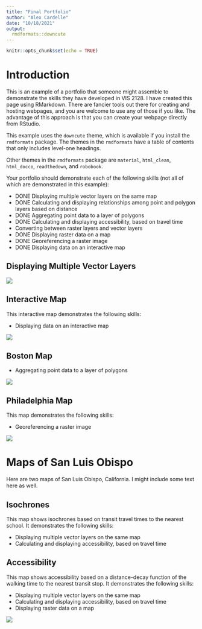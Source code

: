 ```yaml
---
title: "Final Portfolio"
author: "Alex Cardelle"
date: "10/18/2021"
output: 
  rmdformats::downcute
---
```


```r
knitr::opts_chunk$set(echo = TRUE)
```

# Introduction

This is an example of a portfolio that someone might assemble to demonstrate the skills they have developed in VIS 2128. I have created this page using RMarkdown. There are fancier tools out there for creating and hosting webpages, and you are welcome to use any of those if you like. The advantage of this approach is that you can create your webpage directly from RStudio.

This example uses the `downcute` theme, which is available if you install the `rmdformats` package. The themes in the `rmdformats` have a table of contents that only includes level-one headings.

Other themes in the `rmdformats` package are `material`, `html_clean`, `html_docco`, `readthedown`, and `robobook`.  

Your portfolio should demonstrate each of the following skills (not all of which are demonstrated in this example):

* DONE Displaying multiple vector layers on the same map
* DONE Calculating and displaying relationships among point and polygon layers based on distance
* DONE Aggregating point data to a layer of polygons
* DONE Calculating and displaying accessibility, based on travel time
* Converting between raster layers and vector layers
* DONE Displaying raster data on a map
* DONE Georeferencing a raster image
* DONE Displaying data on an interactive map

## Displaying Multiple Vector Layers

[![](thumbnails/cambridge_playgrounds.png)](https://acardelle.github.io/portfolio/fullsize/cambridge_playgrounds.pdf){target="_blank"}

## Interactive Map
This interactive map demonstrates the following skills: 

* Displaying data on an interactive map

[![](thumbnails/LGBT_interactive.png)](https://acardelle.github.io/portfolio/fullsize/LGBT_interactive.html){target="_blank"}

## Boston Map
* Aggregating point data to a layer of polygons

[![](thumbnails/Boston_ev_libraries.png)](https://acardelle.github.io/portfolio/fullsize/Boston_ev_libraries_big.pdf){target="_blank"}

## Philadelphia Map
This map demonstrates the following skills:

* Georeferencing a raster image

[![](thumbnails/philadelphia_small.png)](https://acardelle.github.io/portfolio/fullsize/Philadelphia_big.pdf){target="_blank"}

# Maps of San Luis Obispo
Here are two maps of San Luis Obispo, California. I might include some text here as well.

## Isochrones
This map shows isochrones based on transit travel times to the nearest school. It demonstrates the following skills:

* Displaying multiple vector layers on the same map
* Calculating and displaying accessibility, based on travel time

## Accessibility
This map shows accessibility based on a distance-decay function of the walking time to the nearest transit stop. It demonstrates the following skills:

* Displaying multiple vector layers on the same map
* Calculating and displaying accessibility, based on travel time
* Displaying raster data on a map

[![](thumbnails/Alex_4B.png)](https://acardelle.github.io/portfolio/fullsize/Alex_4B.pdf){target="_blank"}
